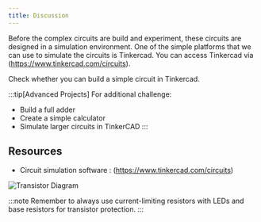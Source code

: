 ```yaml
---
title: Discussion
---
```


Before the complex circuits are build and experiment, these circuits are designed in a simulation environment. One of the simple platforms that we can use to simulate the circuits is Tinkercad. You can access Tinkercad via (https://www.tinkercad.com/circuits). 

Check whether you can build a simple circuit in Tinkercad. 

:::tip[Advanced Projects]
For additional challenge:

- Build a full adder
- Create a simple calculator
- Simulate larger circuits in TinkerCAD
  :::

## Resources


- Circuit simulation software : (https://www.tinkercad.com/circuits)

![Transistor Diagram](../images-common/binary-circuit-setup.png)

:::note
Remember to always use current-limiting resistors with LEDs and base resistors for transistor protection.
:::
